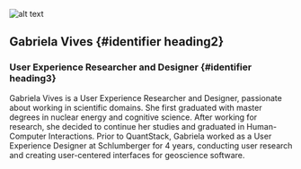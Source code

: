 ![alt text](../../../static/img/avatars/Gabriela.jpg)

## Gabriela Vives {#identifier heading2}

### User Experience Researcher and Designer  {#identifier heading3}

Gabriela Vives is a User Experience Researcher and Designer, passionate about working in scientific domains. She first graduated with master degrees in nuclear energy and cognitive science. After working for research, she decided to continue her studies and graduated in Human-Computer Interactions. Prior to QuantStack, Gabriela worked as a User Experience Designer at Schlumberger for 4 years, conducting user research and creating user-centered interfaces for geoscience software.
